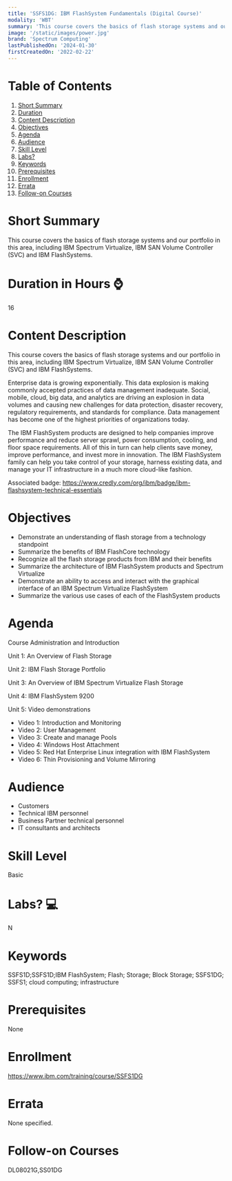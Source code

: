 ```yaml
---
title: 'SSFS1DG: IBM FlashSystem Fundamentals (Digital Course)'
modality: 'WBT'
summary: 'This course covers the basics of flash storage systems and our portfolio in this area, including IBM Spectrum Virtualize, IBM SAN Volume Controller (SVC) and IBM FlashSystems.'
image: '/static/images/power.jpg'
brand: 'Spectrum Computing'
lastPublishedOn: '2024-01-30'
firstCreatedOn: '2022-02-22'
---
```

# Table of Contents
1.  [Short Summary](#short-summary)
2.  [Duration](#duration-in-hours-)
3.  [Content Description](#content-description)
4.  [Objectives](#objectives)
5.  [Agenda](#agenda)
6.  [Audience](#audience)
7.  [Skill Level](#skill-level)
8.  [Labs?](#labs-)
9.  [Keywords](#keywords)
10. [Prerequisites](#prerequisites)
11. [Enrollment](#enrollment)
12. [Errata](#errata)
13. [Follow-on Courses](#follow-on-courses)

# Short Summary
This course covers the basics of flash storage systems and our portfolio in this area, including IBM Spectrum Virtualize, IBM SAN Volume Controller (SVC) and IBM FlashSystems.

# Duration in Hours ⌚
16

# Content Description
This course covers the basics of flash storage systems and our portfolio in this area, including IBM Spectrum Virtualize, IBM SAN Volume Controller (SVC) and IBM FlashSystems.

Enterprise data is growing exponentially. This data explosion is making commonly accepted practices of data management inadequate. Social, mobile, cloud, big data, and analytics are driving an explosion in data volumes and causing new challenges for data protection, disaster recovery, regulatory requirements, and standards for compliance. Data management has become one of the highest priorities of organizations today.

The IBM FlashSystem products are designed to help companies improve performance and reduce server sprawl, power consumption, cooling, and floor space requirements. All of this in turn can help clients save money, improve performance, and invest more in innovation. The IBM FlashSystem family can help you take control of your storage, harness existing data, and manage your IT infrastructure in a much more cloud-like fashion.

Associated badge: https://www.credly.com/org/ibm/badge/ibm-flashsystem-technical-essentials



# Objectives
* Demonstrate an understanding of flash storage from a technology standpoint
* Summarize the benefits of IBM FlashCore technology
* Recognize all the flash storage products from IBM and their benefits
* Summarize the architecture of IBM FlashSystem products and Spectrum Virtualize
* Demonstrate an ability to access and interact with the graphical interface of an IBM Spectrum Virtualize FlashSystem
* Summarize the various use cases of each of the FlashSystem products


# Agenda
Course Administration and Introduction

Unit 1: An Overview of Flash Storage

Unit 2: IBM Flash Storage Portfolio

Unit 3: An Overview of IBM Spectrum Virtualize Flash Storage

Unit 4: IBM FlashSystem 9200

Unit 5: Video demonstrations

* Video 1: Introduction and Monitoring
* Video 2: User Management
* Video 3: Create and manage Pools
* Video 4: Windows Host Attachment
* Video 5: Red Hat Enterprise Linux integration with IBM FlashSystem
* Video 6: Thin Provisioning and Volume Mirroring


# Audience
* Customers
* Technical IBM personnel
* Business Partner technical personnel
* IT consultants and architects


# Skill Level
Basic

# Labs? 💻
N

# Keywords
SSFS1D;SSFS1D;IBM FlashSystem; Flash; Storage; Block Storage; SSFS1DG; SSFS1; cloud computing; infrastructure

# Prerequisites
None

# Enrollment
https://www.ibm.com/training/course/SSFS1DG

# Errata
None specified.

# Follow-on Courses
DL08021G,SS01DG

